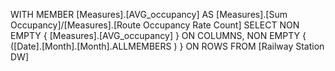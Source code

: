 WITH MEMBER [Measures].[AVG_occupancy] AS [Measures].[Sum Occupancy]/[Measures].[Route Occupancy Rate Count] 
SELECT 
NON EMPTY { [Measures].[AVG_occupancy] } ON COLUMNS, 
NON EMPTY { ([Date].[Month].[Month].ALLMEMBERS ) } ON ROWS 
FROM [Railway Station DW]
